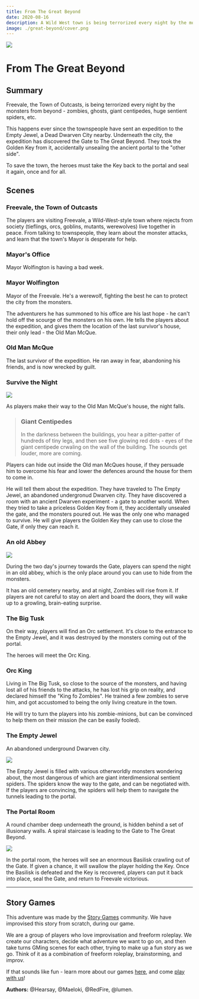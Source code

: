 ```yaml
---
title: From The Great Beyond
date: 2020-08-16
description: A Wild West town is being terrorized every night by the monsters from "the other side" - zombies, ghosts, huge sentient spiders, etc. The players must return The Golden Key to the abandoned Dwarven city to reseal the Gate the monsters are coming from.
image: ./great-beyond/cover.png
---
```


<div class="header-img"><img src="./great-beyond/cover.png"/></div>

# From The Great Beyond

## Summary

Freevale, the Town of Outcasts, is being terrorized every night by the monsters from beyond - zombies, ghosts, giant centipedes, huge sentient spiders, etc.

This happens ever since the townspeople have sent an expedition to the Empty Jewel, a Dead Dwarven City nearby. Underneath the city, the expedition has discovered the Gate to The Great Beyond. They took the Golden Key from it, accidentally unseailng the ancient portal to the "other side".

To save the town, the heroes must take the Key back to the portal and seal it again, once and for all.
    
## Scenes

### Freevale, the Town of Outcasts

The players are visiting Freevale, a Wild-West-style town where rejects from society (tieflings, orcs, goblins, mutants, werewolves) live together in peace. From talking to townspeople, they learn about the monster attacks, and learn that the town's Mayor is desperate for help.

### Mayor's Office

Mayor Wolfington is having a bad week. 

<div className="character">

### Mayor Wolfington
Mayor of the Freevale. He's a werewolf, fighting the best he can to protect the city from the monsters.

</div>

The adventurers he has summoned to his office are his last hope - he can't hold off the scourge of the monsters on his own. He tells the players about the expedition, and gives them the location of the last survivor's house, their only lead - the Old Man McQue.

<div className="character">

### Old Man McQue
The last survivor of the expedition. He ran away in fear, abandoning his friends, and is now wrecked by guilt.

</div>


### Survive the Night
<img src="./great-beyond/town-streets.jpg"/>

As players make their way to the Old Man McQue's house, the night falls. 

> ### Giant Centipedes  
> In the darkness between the buildings, you hear a pitter-patter of hundreds of tiny legs, and then see five glowing red dots - eyes of the giant centipede crwaling on the wall of the building. The sounds get louder, more are coming.

Players can hide out inside the Old man McQues house, if they persuade him to overcome his fear and lower the defences around the house for them to come in.

He will tell them about the expedition. They have traveled to The Empty Jewel, an abandoned undergronud Dwarven city. They have discovered a room with an ancient Dwarven experiment - a gate to another world. When they tried to take a priceless Golden Key from it, they accidentally unsealed the gate, and the monsters poured out. He was the only one who managed to survive. He will give players the Golden Key they can use to close the Gate, if only they can reach it.

### An old Abbey
![](./great-beyond/abbey.jpg)

During the two day's journey towards the Gate, players can spend the night in an old abbey, which is the only place around you can use to hide from the monsters. 

It has an old cemetery nearby, and at night, Zombies will rise from it. If players are not careful to stay on alert and board the doors, they will wake up to a growling, brain-eating surprise.

### The Big Tusk

On their way, players will find an Orc settlement. It's close to the entrance to the Empty Jewel, and it was destroyed by the monsters coming out of the portal.

The heroes will meet the Orc King. 

<div className="character">

### Orc King
Living in The Big Tusk, so close to the source of the monsters, and having lost all of his friends to the attacks, he has lost his grip on reality, and declared himself the "King fo Zombies". He trained a few zombies to serve him, and got accustomed to being the only living creature in the town.

</div>

He will try to turn the players into his zombie-minions, but can be convinced to help them on their mission (he can be easily fooled).

### The Empty Jewel
An abandoned underground Dwarven city.

<div className="token"><img src="./great-beyond/dwarven-citadel.jpg"/></div> 

The Empty Jewel is filled with various otherworldly monsters wondering about, the most dangerous of which are giant interdimensional sentient spiders. The spiders know the way to the gate, and can be negotiated with. If the players are convincing, the spiders will help them to navigate the tunnels leading to the portal.

### The Portal Room
A round chamber deep underneath the ground, is hidden behind a set of illusionary walls. A spiral staircase is leading to the Gate to The Great Beyond.

<img src="./great-beyond/veil.png"/>

In the portal room, the heroes will see an enormous Basilisk crawling out of the Gate. If given a chance, it will swallow the player holding the Key. Once the Basilisk is defeated and the Key is recovered, players can put it back into place, seal the Gate, and return to Freevale victorious.

---

## Story Games

This adventure was made by the [Story Games](https://discord.gg/gNrJJNMuyD) community. We have improvised this story from scratch, during our game. 

We are a group of players who love improvisation and freeform roleplay. We create our characters, decide what adventure we want to go on, and then take turns GMing scenes for each other, trying to make up a fun story as we go. Think of it as a combination of freeform roleplay, brainstorming, and improv.

If that sounds like fun - learn more about our games [here](https://rpgadventures.io/story-games), and come [play with us](https://discord.gg/gNrJJNMuyD)!

**Authors:** @Hearsay, @Maeloki, @RedFire, @lumen.



